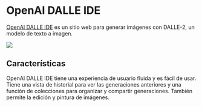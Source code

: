 
# OpenAI DALLE IDE

[OpenAI DALLE IDE](https://labs.openai.com) es un sitio web para generar imágenes con DALLE-2, un modelo de texto a imagen.

<div style={{ textAlign: "center" }}>
  <Image
    src="/docs/assets/tooling/dalle.webp"
    width={1433}
    height={767}
    style={{ width: "750px", margin: "auto" }}
  />
</div>

## Características

OpenAI DALLE IDE tiene una experiencia de usuario fluida y es fácil de usar. Tiene una vista de historial para ver las generaciones anteriores y una función de colecciones para organizar y compartir generaciones. También permite la edición y pintura de imágenes.
